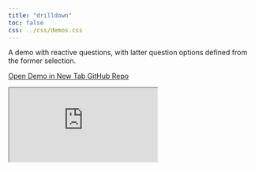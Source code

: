 ```yaml
---
title: "drilldown"
toc: false
css: ../css/demos.css
---
```


::: {.callout-note}

A demo with reactive questions, with latter question options defined from the former selection.

:::

<div class="button-container">
  <a href="https://surveydown3.shinyapps.io/drilldown/" class="demo-button" target="_blank">
    <i class="fas fa-external-link-alt"></i> Open Demo in New Tab
  </a>
  <a href="https://github.com/surveydown-dev/demos" class="demo-button" target="_blank">
    <i class="fab fa-github"></i> GitHub Repo
  </a>
</div>

<div class="demo-iframe-container">
<iframe src="https://surveydown3.shinyapps.io/drilldown/" class="demo-iframe"></iframe>
</div>